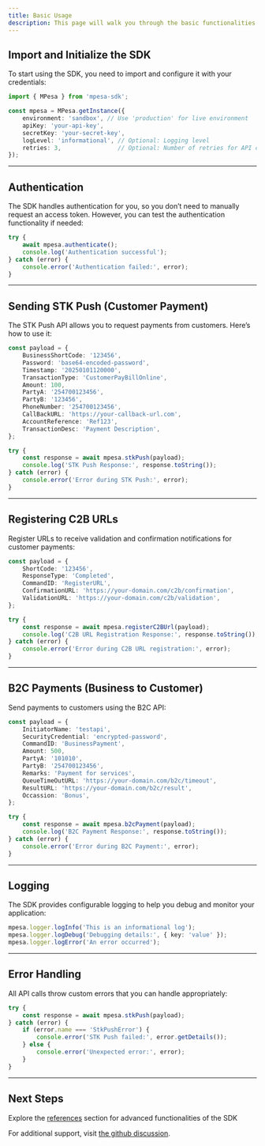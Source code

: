```yaml
---
title: Basic Usage
description: This page will walk you through the basic functionalities provided by the SDK.
---
```



## Import and Initialize the SDK

To start using the SDK, you need to import and configure it with your credentials:

```typescript
import { MPesa } from 'mpesa-sdk';

const mpesa = MPesa.getInstance({
    environment: 'sandbox', // Use 'production' for live environment
    apiKey: 'your-api-key',
    secretKey: 'your-secret-key',
    logLevel: 'informational', // Optional: Logging level
    retries: 3,                // Optional: Number of retries for API calls
});
```

---

## Authentication

The SDK handles authentication for you, so you don’t need to manually request an access token. However, you can test the authentication functionality if needed:

```typescript
try {
    await mpesa.authenticate();
    console.log('Authentication successful');
} catch (error) {
    console.error('Authentication failed:', error);
}
```

---

## Sending STK Push (Customer Payment)

The STK Push API allows you to request payments from customers. Here’s how to use it:

```typescript
const payload = {
    BusinessShortCode: '123456',
    Password: 'base64-encoded-password',
    Timestamp: '20250101120000',
    TransactionType: 'CustomerPayBillOnline',
    Amount: 100,
    PartyA: '254700123456',
    PartyB: '123456',
    PhoneNumber: '254700123456',
    CallBackURL: 'https://your-callback-url.com',
    AccountReference: 'Ref123',
    TransactionDesc: 'Payment Description',
};

try {
    const response = await mpesa.stkPush(payload);
    console.log('STK Push Response:', response.toString());
} catch (error) {
    console.error('Error during STK Push:', error);
}
```

---

## Registering C2B URLs

Register URLs to receive validation and confirmation notifications for customer payments:

```typescript
const payload = {
    ShortCode: '123456',
    ResponseType: 'Completed',
    CommandID: 'RegisterURL',
    ConfirmationURL: 'https://your-domain.com/c2b/confirmation',
    ValidationURL: 'https://your-domain.com/c2b/validation',
};

try {
    const response = await mpesa.registerC2BUrl(payload);
    console.log('C2B URL Registration Response:', response.toString());
} catch (error) {
    console.error('Error during C2B URL registration:', error);
}
```

---

## B2C Payments (Business to Customer)

Send payments to customers using the B2C API:

```typescript
const payload = {
    InitiatorName: 'testapi',
    SecurityCredential: 'encrypted-password',
    CommandID: 'BusinessPayment',
    Amount: 500,
    PartyA: '101010',
    PartyB: '254700123456',
    Remarks: 'Payment for services',
    QueueTimeOutURL: 'https://your-domain.com/b2c/timeout',
    ResultURL: 'https://your-domain.com/b2c/result',
    Occassion: 'Bonus',
};

try {
    const response = await mpesa.b2cPayment(payload);
    console.log('B2C Payment Response:', response.toString());
} catch (error) {
    console.error('Error during B2C Payment:', error);
}
```

---

## Logging

The SDK provides configurable logging to help you debug and monitor your application:

```typescript
mpesa.logger.logInfo('This is an informational log');
mpesa.logger.logDebug('Debugging details:', { key: 'value' });
mpesa.logger.logError('An error occurred');
```

---

## Error Handling

All API calls throw custom errors that you can handle appropriately:

```typescript
try {
    const response = await mpesa.stkPush(payload);
} catch (error) {
    if (error.name === 'StkPushError') {
        console.error('STK Push failed:', error.getDetails());
    } else {
        console.error('Unexpected error:', error);
    }
}
```

---

## Next Steps

Explore the [references](http://localhost:3000/docs/references/mpesa) section for advanced functionalities of the SDK 

For additional support, visit [the github discussion](#).
